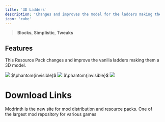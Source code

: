 ---
title: '3D Ladders'
description: 'Changes and improves the model for the ladders making them 3D!'
icon: 'cube'
---

> <Icon icon="cube" iconType="regular" /> **Blocks**, <Icon icon="cube" iconType="regular" /> **Simplistic**, <Icon icon="pen-to-square" iconType="solid" /> **Tweaks**

## Features
This Resource Pack changes and improve the vanilla ladders making them a 3D model.

<Frame>
  <img NoZoom src="https://cdn.modrinth.com/data/ti9eZ3CP/images/6202505b5c77cfd76998ca00f7147c82ccc3fb82.png" />
</Frame>
$\phantom{invisible}$
<Frame>
  <img NoZoom src="https://cdn.modrinth.com/data/ti9eZ3CP/images/80014ef31d5d01ac4772b277e20be9c0d2d28efe.png" />
</Frame>
$\phantom{invisible}$
<Frame>
  <img NoZoom src="https://cdn.modrinth.com/data/ti9eZ3CP/images/910765dbb6130f0412457770b7620568ee76be08.png" />
</Frame>

# Download Links

<CardGroup cols={2}>
  <Card 
    title="Modrinth Download Link"
    icon= "download"
    href="https://modrinth.com/resourcepack/3d-ladders"
  >
    Modrinth is the new site for mod distribution and resource packs.
  </Card>
  <Card
    title="Curseforge Download Link"
    icon="download"
    href="https://www.curseforge.com/members/nico4play/projects"
  >
    One of the largest mod repository for various games
  </Card>
</CardGroup>